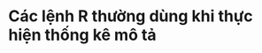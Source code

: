 # <b>Các lệnh R thường dùng khi thực hiện thống kê mô tả</b>

<!-- [**Bài viết chi tiết**](https://applyr.netlify.app/codebase/quarto-descriptive-statistics/quarto-descriptive-statistics) -->

<!-- <iframe width="1920" height="1080" src="https://applyr.netlify.app/codebase/quarto-descriptive-statistics/quarto-descriptive-statistics"></iframe> -->

<!-- ```{=html} -->
<!-- <script type="text/javascript"> -->
<!-- window.open("https://applyr.netlify.app/codebase/quarto-descriptive-statistics/quarto-descriptive-statistics", "_blank"); -->
<!-- </script> -->
<!-- ``` -->

<!-- The second parameter is what makes it open in a new window. Don't forget to read Jakob Nielsen's informative article :) -->

<!-- https://stackoverflow.com/questions/7554108/javascript-window-location-in-new-tab -->

```{=html}
<script type="text/javascript">
window.location.replace("https://applyr.netlify.app/codebase/quarto-descriptive-statistics/quarto-descriptive-statistics.html");
</script>
```
